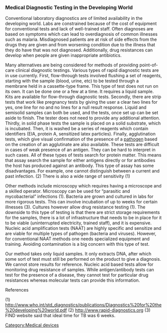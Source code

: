 === Medical Diagnostic Testing in the Developing World ===

Conventional laboratory diagnostics are of limited availability in the developing world. Labs are constrained because of the cost of equipment for conventional tests and lack of well-trained staff. Often diagnoses are based on symptoms which can lead to overdiagnosis of common illnesses such as malaria. Misdiagnosed patients are at risk of side effects from the drugs they are given and from worsening condition due to the illness that they do have that was not diagnosed. Additionally, drug resistances can develop when people are given inappropriate antibiotics. 

Many alternatives are being considered for methods of providing point-of-care clinical diagnostic testings. Various types of rapid diagnostic tests are in use currently. First, flow-through tests involved flushing a set of reagents, starting with the sample (blood, urine, etc) to be tested through a membrane held in a cassette-type frame. This type of test does not run on its own. It can be done one or a few at a time. It requires a liquid sample. Kits are available for flow-through diagnostic tests. Secondly, there are strip tests that work like pregnancy tests by giving the user a clear two lines for yes, one line for no and no lines for a null result response. Liquid and semisolid samples can both be used, and the tests, once set up can be set aside to finish. The tester does not need to provide any additional attention. Thirdly, in solid phase tests the sample is placed on a solid substrate, which is incubated. Then, it is washed be a series of reagents which contain identifiers (EIA, protein A, sensitized latex particles). Finally, agglutination tests, which give visual confirmation of the presence of a [[pathogen]] based on the creation of an agglutinate are also available. These tests are difficult in cases of weak presence of an antigen. They can be hard to interpret in such cases. All of these types of tests search for protein matter. This means that assay search the sample for either antigens directly or for antibodies the host has produced against an antibody. This type of assay has some disadvantages. For example, one cannot distinguish between a current and past infection. (2) There is also a wide range of sensitivity (1)

Other methods include microscopy which requires having a microscope and a skilled operator. Microscopy can be used for “parasitic and mycobacterial” infections (1). Bacteria are grown and cultured in labs for more rigorous tests. This can involve incubation of up to weeks for certain illnesses (3). Cultures however allow drug resistance testing (1). The downside to this type of testing is that there are strict storage requirements for the samples, there is a lot of infrastructure that needs to be in place for it to be viable (uninterrupted electricity, trained staff), and it is expensive. Nucleic acid amplification tests (NAAT) are highly specific and sensitize and are viable for multiple types of pathogen (bacteria and viruses). However, for conventional NAAT methods one needs specialized equipment and training. Avoiding contamination is a big concern with this type of test. 

Our method takes only liquid samples. It only extracts DNA, after which some sort of test must still be performed on the product to give a diagnosis. We cannot store results for reference. Nucleic acid based tests allow for monitoring drug resistance of samples. While antigen/antibody tests can test for the presence of a disease, they cannot test for particular drug resistances whereas molecular tests can provide this information. 

References

(1) http://www.who.int/std_diagnostics/publications/Diagnostics%20for%20the%20developing%20world.pdf
(2) http://www.rapid-diagnostics.org
(3) FIND website said that ideal time for TB was 6 weeks.


[[Category:Medical devices]]